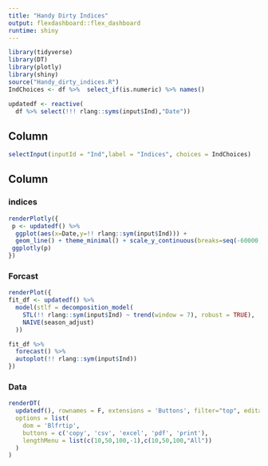 ```yaml
---
title: "Handy Dirty Indices"
output: flexdashboard::flex_dashboard
runtime: shiny
---
```


```r
library(tidyverse)
library(DT)
library(plotly)
library(shiny)
source("Handy_dirty_indices.R")
IndChoices <- df %>%  select_if(is.numeric) %>% names()

updatedf <- reactive(
  df %>% select(!!! rlang::syms(input$Ind),"Date"))
```


Column {.sidebar}
------------------------------------------------------------------
```r
selectInput(inputId = "Ind",label = "Indices", choices = IndChoices)
```

Column {.tabset}
------------------------------------------------------------------

### indices
```r
renderPlotly({
 p <- updatedf() %>%
  ggplot(aes(x=Date,y=!! rlang::sym(input$Ind))) +
  geom_line() + theme_minimal() + scale_y_continuous(breaks=seq(-60000,60000,10000))
 ggplotly(p)
})
```


### Forcast
```r
renderPlot({
fit_df <- updatedf() %>%
  model(stlf = decomposition_model(
    STL(!! rlang::sym(input$Ind) ~ trend(window = 7), robust = TRUE),
    NAIVE(season_adjust)
  ))

fit_df %>%
  forecast() %>%
  autoplot(!! rlang::sym(input$Ind))
})
```

### Data
```r
renderDT(
  updatedf(), rownames = F, extensions = 'Buttons', filter="top", editable=T,
  options = list(
    dom = 'Blfrtip',
    buttons = c('copy', 'csv', 'excel', 'pdf', 'print'),
    lengthMenu = list(c(10,50,100,-1),c(10,50,100,"All"))
  )
)
```




